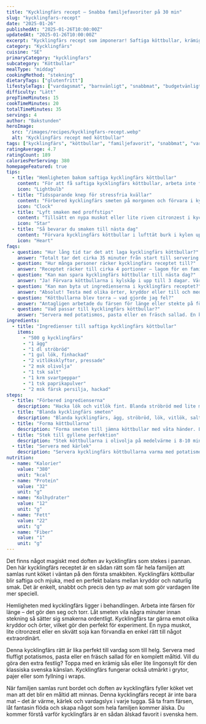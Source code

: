 ```yaml
---
title: "Kycklingfärs recept – Snabba familjefavoriter på 30 min"
slug: "kycklingfars-recept"
date: "2025-01-26"
publishedAt: "2025-01-26T10:00:00Z"
updatedAt: "2025-01-26T10:00:00Z"
excerpt: "Kycklingfärs recept som imponerar! Saftiga köttbullar, krämiga grytor och smakrika biffar – alla älskar dessa enkla familjefavoriter. Prova idag!"
category: "Kycklingfärs"
cuisine: "SE"
primaryCategory: "kycklingfars"
subcategory: "Köttbullar"
mealType: "middag"
cookingMethod: "stekning"
dietaryTags: ["glutenfritt"]
lifestyleTags: ["vardagsmat", "barnvänligt", "snabbmat", "budgetvänligt"]
difficulty: "Lätt"
prepTimeMinutes: 15
cookTimeMinutes: 20
totalTimeMinutes: 35
servings: 4
author: "Bakstunden"
heroImage:
  src: "/images/recipes/kycklingfars-recept.webp"
  alt: "Kycklingfärs recept med köttbullar"
tags: ["kycklingfärs", "köttbullar", "familjefavorit", "snabbmat", "vardagsmat"]
ratingAverage: 4.7
ratingCount: 189
caloriesPerServing: 380
homepageFeatured: true
tips:
  - title: "Hemligheten bakom saftiga kycklingfärs köttbullar"
    content: "För att få saftiga kycklingfärs köttbullar, arbeta inte färsen för länge – det gör den seg. Låt smeten vila 10 minuter innan stekning så sätter sig smakerna. Använd en stektermometer och sikta på 72°C för perfekt resultat. Denna kycklingfärs teknik ger köttbullar som smälter i munnen och imponerar på hela familjen!"
    icon: "Lightbulb"
  - title: "Tidssparande knep för stressfria kvällar"
    content: "Förbered kycklingfärs smeten på morgonen och förvara i kylen. Du kan även forma köttbullarna i förväg och bara steka dem på kvällen. Använd färdigskurna grönsaker för att spara tid. Denna kycklingfärs metod gör vardagen både smidigare och godare – perfekt för hektiska familjer!"
    icon: "Clock"
  - title: "Lyft smaken med proffstips"
    content: "Tillsätt en nypa muskot eller lite riven citronzest i kycklingfärs smeten för extra djup. En skvätt soja eller worcestersås ger umami som gör köttbullarna oemotståndliga. För extra krisp, rulla köttbullarna i panko innan stekning. Dessa små detaljer gör skillnaden mellan bra och fantastisk kycklingfärs mat!"
    icon: "Star"
  - title: "Så bevarar du smaken till nästa dag"
    content: "Förvara kycklingfärs köttbullar i lufttät burk i kylen upp till 3 dagar. Värm försiktigt i ugn eller stekpanna så behåller de sin saftighet. De går även utmärkt att frysa i portionslådor – perfekt som snabb lunch eller till matlådan. Denna kycklingfärs förvaring gör meal prep till en dröm!"
    icon: "Heart"
faqs:
  - question: "Hur lång tid tar det att laga kycklingfärs köttbullar?"
    answer: "Totalt tar det cirka 35 minuter från start till servering. Kycklingfärs köttbullar blir klara snabbt men känns som en lyxig helgrätt – perfekt när du vill imponera utan stress!"
  - question: "Hur många personer räcker kycklingfärs receptet till?"
    answer: "Receptet räcker till cirka 4 portioner – lagom för en familjemiddag. Vill du laga till fler? Dubba enkelt ingredienserna och använd en större panna för bästa resultat."
  - question: "Kan man spara kycklingfärs köttbullar till nästa dag?"
    answer: "Ja! Förvara köttbullarna i kylskåp i upp till 3 dagar. Värm försiktigt så att de behåller sin saftighet. Perfekt för matlådor och snabba luncher!"
  - question: "Kan man byta ut ingredienserna i kycklingfärs receptet?"
    answer: "Absolut! Testa med olika örter, kryddor eller till och med grönsaker. Kycklingfärs är flexibel och tar gärna emot nya smaker – våga experimentera!"
  - question: "Köttbullarna blev torra – vad gjorde jag fel?"
    answer: "Antagligen arbetade du färsen för länge eller stekte på för hög värme. Kycklingfärs behöver varsam behandling och rätt temperatur för att behålla saftigheten."
  - question: "Vad passar till kycklingfärs köttbullar?"
    answer: "Servera med potatismos, pasta eller en fräsch sallad. En krämig sås eller lingonsylt balanserar den lena smaken perfekt och gör måltiden komplett."
ingredients:
  - title: "Ingredienser till saftiga kycklingfärs köttbullar"
    items:
      - "500 g kycklingfärs"
      - "1 ägg"
      - "1 dl ströbröd"
      - "1 gul lök, finhackad"
      - "2 vitlöksklyftor, pressade"
      - "2 msk olivolja"
      - "1 tsk salt"
      - "1 krm svartpeppar"
      - "1 tsk paprikapulver"
      - "2 msk färsk persilja, hackad"
steps:
  - title: "Förbered ingredienserna"
    description: "Hacka lök och vitlök fint. Blanda ströbröd med lite mjölk och låt svälla i 5 minuter."
  - title: "Blanda kycklingfärs smeten"
    description: "Blanda kycklingfärs, ägg, ströbröd, lök, vitlök, salt, peppar, paprikapulver och persilja i en bunke."
  - title: "Forma köttbullarna"
    description: "Forma smeten till jämna köttbullar med våta händer. Låt vila i 10 minuter."
  - title: "Stek till gyllene perfektion"
    description: "Stek köttbullarna i olivolja på medelvärme i 8-10 minuter tills de är gyllene och genomstekta."
  - title: "Servera med kärlek"
    description: "Servera kycklingfärs köttbullarna varma med potatismos, pasta eller sallad och din favoritsås."
nutrition:
  - name: "Kalorier"
    value: "380"
    unit: "kcal"
  - name: "Protein"
    value: "32"
    unit: "g"
  - name: "Kolhydrater"
    value: "12"
    unit: "g"
  - name: "Fett"
    value: "22"
    unit: "g"
  - name: "Fiber"
    value: "1"
    unit: "g"
---
```


Det finns något magiskt med doften av kycklingfärs som stekes i pannan. Den här kycklingfärs receptet är en sådan rätt som får hela familjen att samlas runt köket i väntan på den första smakbiten. Kycklingfärs köttbullar blir saftiga och mjuka, med en perfekt balans mellan kryddor och naturlig smak. Det är enkelt, snabbt och precis den typ av mat som gör vardagen lite mer speciell.

Hemligheten med kycklingfärs ligger i behandlingen. Arbeta inte färsen för länge – det gör den seg och torr. Låt smeten vila några minuter innan stekning så sätter sig smakerna ordentligt. Kycklingfärs tar gärna emot olika kryddor och örter, vilket gör den perfekt för experiment. En nypa muskot, lite citronzest eller en skvätt soja kan förvandla en enkel rätt till något extraordinärt.

Denna kycklingfärs rätt är lika perfekt till vardag som till helg. Servera med fluffigt potatismos, pasta eller en fräsch sallad för en komplett måltid. Vill du göra den extra festlig? Toppa med en krämig sås eller lite lingonsylt för den klassiska svenska känslan. Kycklingfärs fungerar också utmärkt i grytor, pajer eller som fyllning i wraps.

När familjen samlas runt bordet och doften av kycklingfärs fyller köket vet man att det blir en måltid att minnas. Denna kycklingfärs recept är inte bara mat – det är värme, kärlek och vardagslyx i varje tugga. Så ta fram färsen, låt fantasin flöda och skapa något som hela familjen kommer älska. Du kommer förstå varför kycklingfärs är en sådan älskad favorit i svenska hem.
